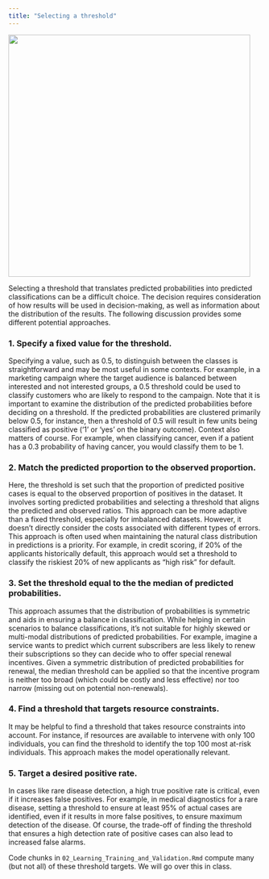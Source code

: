 ```yaml
---
title: "Selecting a threshold"
---
```


![](images/threshold.jpg){fig-align="left" width="5in"}

Selecting a threshold that translates predicted probabilities into predicted classifications can be a difficult choice. The decision requires consideration of how results will be used in decision-making, as well as information about the distribution of the results. The following discussion provides some different potential approaches. 

### 1. Specify a fixed value for the threshold.
Specifying a value, such as 0.5, to distinguish between the classes is straightforward and may be most useful in some contexts. For example, in a marketing campaign where the target audience is balanced between interested and not interested groups, a 0.5 threshold could be used to classify customers who are likely to respond to the campaign. Note that it is important to examine the distribution of the predicted probabilities before deciding on a threshold. If the predicted probabilities are clustered primarily below 0.5, for instance, then a threshold of 0.5 will result in few units being classified as positive ('1' or 'yes' on the binary outcome). Context also matters of course. For example, when classifying cancer, even if a patient has a 0.3 probability of having cancer, you would classify them to be 1.

### 2. Match the predicted proportion to the observed proportion.
Here, the threshold is set such that the proportion of predicted positive cases is equal to the observed proportion of positives in the dataset. It involves sorting predicted probabilities and selecting a threshold that aligns the predicted and observed ratios. This approach can be more adaptive than a fixed threshold, especially for imbalanced datasets. However, it doesn't directly consider the costs associated with different types of errors. This approach is often used when maintaining the natural class distribution in predictions is a priority. For example, in credit scoring, if 20% of the applicants historically default, this approach would set a threshold to classify the riskiest 20% of new applicants as "high risk" for default.

### 3. Set the threshold equal to the the median of predicted probabilities.
This approach assumes that the distribution of probabilities is symmetric and aids in ensuring a balance in classification. While helping in certain scenarios to balance classifications, it's not suitable for highly skewed or multi-modal distributions of predicted probabilities. For example, imagine a service wants to predict which current subscribers are less likely to renew their subscriptions so they can decide who to offer special renewal incentives. Given a symmetric distribution of predicted probabilities for renewal, the median threshold can be applied so that the incentive program is neither too broad (which could be costly and less effective) nor too narrow (missing out on potential non-renewals). 

### 4. Find a threshold that targets resource constraints.
It may be helpful to find a threshold that takes resource constraints into account. For instance, if resources are available to intervene with only 100 individuals, you can find the threshold to identify the top 100 most at-risk individuals. This approach makes the model operationally relevant.

### 5. Target a desired positive rate.
In cases like rare disease detection, a high true positive rate is critical, even if it increases false positives. For example, in medical diagnostics for a rare disease, setting a threshold to ensure at least 95% of actual cases are identified, even if it results in more false positives, to ensure maximum detection of the disease. Of course, the trade-off of finding the threshold that ensures a high detection rate of positive cases can also lead to increased false alarms. 

Code chunks in `02_Learning_Training_and_Validation.Rmd` compute many (but not all) of these threshold targets. We will go over this in class. 


